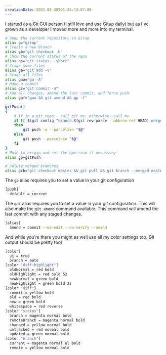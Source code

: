 ```yaml
---
creationDate: 2021-05-30T01:45:13-07:00
---
```


<PostHeader slug="git-aliases" />

I started as a Git GUI person (I still love and use [Gitup](https://gitup.co/) daily) but as I've grown as a developer I moved more and more into my terminal.

```sh
# Open the current repository in Gitup
alias g="gitup"
# Create a new Branch
alias gb="git checkout -b"
# Show the current status of the repo
alias gs="git status --short"
# Stage some files
alias ga="git add -v"
# Stage all files
alias gaa="ga -A"
# Make a commit
alias gc="git commit -m"
# Add all changes, amend the last commit, and force push
alias gaf="gaa && git amend && gp -f"

gitPush()
{
    # If in a git repo - call git mv. otherwise- call mv
    if [[ $(git config "branch.$(git rev-parse --abbrev-ref HEAD).merge") == '' ]];
    then
        git push -u --porcelain "$@"
    else
        git push --porcelain "$@"
    fi
}
# Push to origin and set the upstream if necessary
alias gp=gitPush

# Delete merged branches
alias gcb="git checkout master && git pull && git branch --merged master | egrep -v 'next|master' | xargs -I % sh -c 'git branch -d %; git config --get branch.%.merge && git push origin -d %'"
```

The `gp` alias requires you to set a value in your git configuration

```sh
[push]
  default = current
```

The `gaf` alias requires you to set a value in your git configuration. This will also make the `git amend` command available. This command will amend the last commit with any staged changes.

```sh
[alias]
  amend = commit --no-edit --no-verify --amend
```

And while you're there you might as well use all my color settings too. Git output should be pretty too!

```sh
[color]
  ui = true
  branch = auto
[color "diff-highlight"]
  oldNormal = red bold
  oldHighlight = red bold 52
  newNormal = green bold
  newHighlight = green bold 22
[color "diff"]
  commit = yellow bold
  old = red bold
  new = green bold
  whitespace = red reverse
[color "status"]
  branch = magenta normal bold
  remoteBranch = magenta normal bold
  changed = yellow normal bold
  untracked = red normal bold
  updated = green normal bold
[color "branch"]
  current = magenta normal ul bold
  remote = yellow normal bold
```

<BackLinks slug="git-aliases" />
